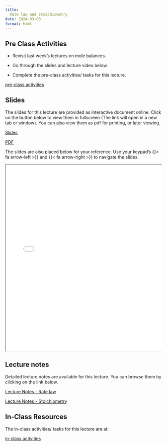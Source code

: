 ```yaml
---
title: 
  Rate law and stoichiometry
date: 2024-03-03
format: html
---
```


## Pre Class Activities

- Revisit last week's lectures on mole balances.  

- Go through the slides and lecture video below. 

- Complete the pre-class activities/ tasks for this lecture.

:::{.grid}
::: {.g-col-5}

[pre-class activities](../../notes/03-rate-law-and-stoichiometry/pre-class-activities.qmd){.btn .btn-success .btn-lg role="button"}

:::
:::

## Slides

The slides for this lecture are provided as interactive document online. Click
on the button below to view them in fullscreen (The link will open in a new tab
or window). You can also view them as pdf for printing, or later viewing.  

:::{.grid}
::: {.g-col-1}
[Slides](../../slides/03-rate-law-and-stoichiometry/index.qmd){target="_blank" .btn .btn-success .btn-lg role="button"}

:::

::: {.g-col-1}
[PDF](../../slides/03-rate-law-and-stoichiometry/03-rate-law-and-stoichiometry.pdf){target="_blank" .btn .btn-info .btn-lg role="button"}

:::
:::

The slides are also placed below for your reference. Use your keypad's
{{< fa arrow-left >}} and {{< fa arrow-right >}} to navigate the slides.

::: {.container style="position: relative;overflow: hidden;width:
100%;min-height:600px;"}
<iframe src="../../slides/03-rate-law-and-stoichiometry/"
style="position=absolute;top: 0;left: 0;bottom: 0;right: 0;width:
100%;min-height:600px;"></iframe>
:::

<!--
## Videos

::: {.panel-tabset}
## Overview of chemical reaction engineering
{{< video https://www.youtube.com/embed/e3H5DPYlOF8 >}}

:::
-->

## Lecture notes

Detailed lecture notes are available for this lecture. 
You can browse them by
clicking on the link below. 

:::{.grid}
::: {.g-col-5}
[Lecture Notes - Rate law](../../notes/03-rate-law-and-stoichiometry/Ranjeet_Notes_Fogler_Chapter 03 - Rate law.pdf){.btn .btn-success .btn-lg role="button"}

:::

::: {.g-col-5}
[Lecture Notes - Stoichiometry](../../notes/03-rate-law-and-stoichiometry/Ranjeet_Notes_Fogler_Chapter 04 - Stoichiometry.pdf){.btn .btn-success .btn-lg role="button"}

:::

:::


## In-Class Resources

The in-class activities/ tasks for this lecture are at:

:::{.grid}
::: {.g-col-5}

[in-class activities](../../notes/03-rate-law-and-stoichiometry/in-class-activities.qmd){.btn .btn-success .btn-lg role="button"}

:::
:::





